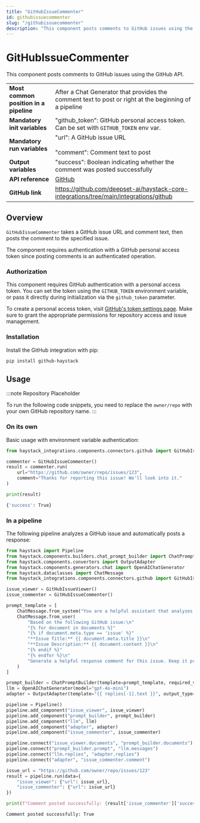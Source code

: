 ```yaml
---
title: "GitHubIssueCommenter"
id: githubissuecommenter
slug: "/githubissuecommenter"
description: "This component posts comments to GitHub issues using the GitHub API."
---
```


# GitHubIssueCommenter

This component posts comments to GitHub issues using the GitHub API.

|  |  |
| --- | --- |
| **Most common position in a pipeline** | After a Chat Generator that provides the comment text to post or right at the beginning of a pipeline |
| **Mandatory init variables** | "github_token": GitHub personal access token. Can be set with `GITHUB_TOKEN` env var. |
| **Mandatory run variables** | "url": A GitHub issue URL  <br /> <br />"comment": Comment text to post |
| **Output variables** | "success": Boolean indicating whether the comment was posted successfully |
| **API reference** | [GitHub](/reference/integrations-github) |
| **GitHub link** | https://github.com/deepset-ai/haystack-core-integrations/tree/main/integrations/github |

## Overview

`GitHubIssueCommenter` takes a GitHub issue URL and comment text, then posts the comment to the specified issue.

The component requires authentication with a GitHub personal access token since posting comments is an authenticated operation.

### Authorization

This component requires GitHub authentication with a personal access token. You can set the token using the `GITHUB_TOKEN` environment variable, or pass it directly during initialization via the `github_token` parameter.

To create a personal access token, visit [GitHub's token settings page](https://github.com/settings/tokens). Make sure to grant the appropriate permissions for repository access and issue management.

### Installation

Install the GitHub integration with pip:

```shell
pip install github-haystack
```

## Usage

:::note
Repository Placeholder

To run the following code snippets, you need to replace the `owner/repo` with your own GitHub repository name.
:::

### On its own

Basic usage with environment variable authentication:

```python
from haystack_integrations.components.connectors.github import GitHubIssueCommenter

commenter = GitHubIssueCommenter()
result = commenter.run(
    url="https://github.com/owner/repo/issues/123",
    comment="Thanks for reporting this issue! We'll look into it."
)

print(result)
```

```bash
{'success': True}
```

### In a pipeline

The following pipeline analyzes a GitHub issue and automatically posts a response:

```python
from haystack import Pipeline
from haystack.components.builders.chat_prompt_builder import ChatPromptBuilder
from haystack.components.converters import OutputAdapter
from haystack.components.generators.chat import OpenAIChatGenerator
from haystack.dataclasses import ChatMessage
from haystack_integrations.components.connectors.github import GitHubIssueViewer, GitHubIssueCommenter

issue_viewer = GitHubIssueViewer()
issue_commenter = GitHubIssueCommenter()

prompt_template = [
    ChatMessage.from_system("You are a helpful assistant that analyzes GitHub issues and creates appropriate responses."),
    ChatMessage.from_user(
        "Based on the following GitHub issue:\n"
        "{% for document in documents %}"
        "{% if document.meta.type == 'issue' %}"
        "**Issue Title:** {{ document.meta.title }}\n"
        "**Issue Description:** {{ document.content }}\n"
        "{% endif %}"
        "{% endfor %}\n"
        "Generate a helpful response comment for this issue. Keep it professional and concise."
    )
]

prompt_builder = ChatPromptBuilder(template=prompt_template, required_variables="*")
llm = OpenAIChatGenerator(model="gpt-4o-mini")
adapter = OutputAdapter(template="{{ replies[-1].text }}", output_type=str)

pipeline = Pipeline()
pipeline.add_component("issue_viewer", issue_viewer)
pipeline.add_component("prompt_builder", prompt_builder)
pipeline.add_component("llm", llm)
pipeline.add_component("adapter", adapter)
pipeline.add_component("issue_commenter", issue_commenter)

pipeline.connect("issue_viewer.documents", "prompt_builder.documents")
pipeline.connect("prompt_builder.prompt", "llm.messages")
pipeline.connect("llm.replies", "adapter.replies")
pipeline.connect("adapter", "issue_commenter.comment")

issue_url = "https://github.com/owner/repo/issues/123"
result = pipeline.run(data={
    "issue_viewer": {"url": issue_url},
    "issue_commenter": {"url": issue_url}
})

print(f"Comment posted successfully: {result['issue_commenter']['success']}")
```

```
Comment posted successfully: True
```
